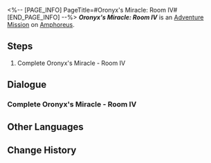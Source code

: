 <%-- [PAGE_INFO]
PageTitle=#Oronyx's Miracle: Room IV#
[END_PAGE_INFO] --%>
{{Stub|Dialogue.}}
{{Mission Infobox
|id            = 8030142
|title         = 
|image         = <!--Mission Oronyx's Miracle Room IV.png-->
|type          = Adventure
|event_name    = 
|chapter       = 
|requirements  = {{subst:void|<!--Unknown: {"Type":"Manual"}-->}}
|summary       = <!--official mission summary from Fate's Atlas-->
|characters    = Trailblazer
|startLocation = [[Amphoreus]] - [[Oronyx's Miracle: Room IV]]
|world         = Amphoreus
|area          = Oronyx's Miracle: Room IV
|prev          = 
|next          = 
|rewards       = 
}}
'''''Oronyx's Miracle: Room IV''''' is an [[Adventure Mission]] on [[Amphoreus]].

==Steps==
# Complete Oronyx's Miracle - Room IV

<!--
==Gameplay Notes==

--><!--
==Trial Character==

-->
==Dialogue==
{{Stub Dialogue}}
===Complete Oronyx's Miracle - Room IV{{subst:void|<!--803014201-->}}===
{{Mission Description|type=adventure|location=Oronyx's Miracle: Room IV|Every room in the hypogeum is protected by a seal, with this one bound by Oronyx's Miracle. Only by solving its mystery can one proceed onward.}}
{{Dialogue Start}}
{{Dialogue End}}

==Other Languages==
{{Other Languages
|en   = Oronyx's Miracle: Room IV
|zhs  = 欧洛尼斯奇迹-房间Ⅳ
|zht  = 歐洛尼斯奇跡-房間Ⅳ
|ja   = オロニクスの神跡：部屋IV
|ko   = 오로닉스의 기적-방Ⅳ
|es   = Milagro de Oronix: sala IV
|fr   = Salle IV du Miracle d'Oronyx
|ru   = Чудо Оронис IV
|th   = ปาฏิหาริย์ Oronyx: ห้อง IV
|vi   = Kỳ Tích Của Oronyx: Phòng IV
|de   = Oronyx’ Wunder: Raum IV
|id   = Keajaiban Oronyx: Ruangan IV
|pt   = Milagre de Oronyx: Sala IV
}}

==Change History==
{{Change History|3.0}}
